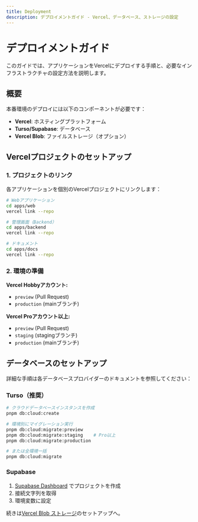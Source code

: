 ```yaml
---
title: Deployment
description: デプロイメントガイド - Vercel、データベース、ストレージの設定
---
```


# デプロイメントガイド

このガイドでは、アプリケーションをVercelにデプロイする手順と、必要なインフラストラクチャの設定方法を説明します。

## 概要

本番環境のデプロイには以下のコンポーネントが必要です：

- **Vercel**: ホスティングプラットフォーム
- **Turso/Supabase**: データベース
- **Vercel Blob**: ファイルストレージ（オプション）

## Vercelプロジェクトのセットアップ

### 1. プロジェクトのリンク

各アプリケーションを個別のVercelプロジェクトにリンクします：

```bash
# Webアプリケーション
cd apps/web
vercel link --repo

# 管理画面（Backend）
cd apps/backend
vercel link --repo

# ドキュメント
cd apps/docs
vercel link --repo
```

### 2. 環境の準備

**Vercel Hobbyアカウント:**
- `preview` (Pull Request)
- `production` (mainブランチ)

**Vercel Proアカウント以上:**
- `preview` (Pull Request)
- `staging` (stagingブランチ)
- `production` (mainブランチ)

## データベースのセットアップ

詳細な手順は各データベースプロバイダーのドキュメントを参照してください：

### Turso（推奨）

```bash
# クラウドデータベースインスタンスを作成
pnpm db:cloud:create

# 環境別にマイグレーション実行
pnpm db:cloud:migrate:preview
pnpm db:cloud:migrate:staging    # Pro以上
pnpm db:cloud:migrate:production

# または全環境一括
pnpm db:cloud:migrate
```

### Supabase

1. [Supabase Dashboard](https://app.supabase.com/) でプロジェクトを作成
2. 接続文字列を取得
3. 環境変数に設定

続きは[Vercel Blob ストレージ](/deployment/vercel-blob)のセットアップへ。
